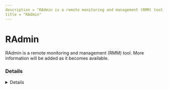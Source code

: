 ---
description = "RAdmin is a remote monitoring and management (RMM) tool. More information will be added as it becomes available."
title = "RAdmin"
---



# RAdmin

RAdmin is a remote monitoring and management (RMM) tool. More information will be added as it becomes available.


### Details
<Details author={"Nasreddine Bencherchali"}
         category={""}
         created={"2024-08-05"}
         website={"https://www.radmin.com/"}
         lastModified={"2024-08-05"}
         privileges={""}
         free={ false }
         verification={ false }
/>

#### Installation Paths
<Card code={ ["C:\\Program Files (x86)\\Radmin Viewer 3\\Radmin.exe", "C:\\Windows\\SysWOW64\\rserver30\\rserver3.exe", "C:\\Windows\\SysWOW64\\rserver30\\FamItrfc", "C:\\Windows\\SysWOW64\\rserver30\\FamItrf2"] }/>

#### Supported OS
<Badges color="warning" badges={ ["Windows"] }/>




### Forensic Artifacts

#### Disk Artifacts
<EuiSpacer size="xl"/>
<DiskArtifacts data={ [{"File": "C:\\Windows\\SysWOW64\\rserver30\\Radm_log.htm", "Description": "RAdmin log file (32-bit)", "OS": "Windows"}, {"File": "C:\\Windows\\System32\\rserver30\\Radm_log.htm", "Description": "RAdmin log file (64-bit)", "OS": "Windows"}, {"File": "C:\\Windows\\System32\\rserver30\\CHATLOGS\\*\\*.htm", "Description": "RAdmin chat logs", "OS": "Windows"}, {"File": "C:\\Users\\*\\Documents\\ChatLogs\\*\\*.htm", "Description": "RAdmin user chat logs", "OS": "Windows"}] }/>


#### Registry Artifacts
<EuiSpacer size="xl"/>
<RegistryTable data={ [{"Path": "HKEY_LOCAL_MACHINE\\SOFTWARE\\WOW6432Node\\Radmin\\v3.0\\Server\\Parameters\\Radmin Security", "Description": "N/A"}] }/>

#### Network Artifacts
<EuiSpacer size="xl"/>
<NetworkArtifactsTable data={ [{"Description": "N/A", "Domains": ["radmin.com"], "Ports": [443]}] }/>




### Detections
- PUA - Radmin Viewer Utility Execution
  - [Sigma Rule](https://github.com/SigmaHQ/sigma/blob/782f0f524e6f797ea114fe0d87b22cb4abaa6b7c/rules/windows/process_creation/proc_creation_win_pua_radmin.yml)
- Enumeration for 3rd Party Creds From CLI
  - [Sigma Rule](https://github.com/SigmaHQ/sigma/blob/782f0f524e6f797ea114fe0d87b22cb4abaa6b7c/rules/windows/process_creation/proc_creation_win_registry_enumeration_for_credentials_cli.yml)
- Detects potential registry activity of RAdmin RMM tool
  - [Sigma Rule](https://github.com/magicsword-io/LOLRMM/blob/main/detections/sigma/radmin_registry_sigma.yml)
- Detects potential network activity of RAdmin RMM tool
  - [Sigma Rule](https://github.com/magicsword-io/LOLRMM/blob/main/detections/sigma/radmin_network_sigma.yml)
- Detects potential files activity of RAdmin RMM tool
  - [Sigma Rule](https://github.com/magicsword-io/LOLRMM/blob/main/detections/sigma/radmin_files_sigma.yml)
- Detects potential processes activity of RAdmin RMM tool
  - [Sigma Rule](https://github.com/magicsword-io/LOLRMM/blob/main/detections/sigma/radmin_processes_sigma.yml)

### References
- [https://radmin-club.com/radmin/how-to-establish-a-connection-outside-of-lan/](https://radmin-club.com/radmin/how-to-establish-a-connection-outside-of-lan/)
- [https://helpdesk.radmin.com/radmin3help/](https://helpdesk.radmin.com/radmin3help/)
- [https://helpdesk.radmin.com/radmin3help/files/viewercmd.htm](https://helpdesk.radmin.com/radmin3help/files/viewercmd.htm)
- [https://helpdesk.radmin.com/radmin3help/files/cmd.htm](https://helpdesk.radmin.com/radmin3help/files/cmd.htm)

### Acknowledgements
- Nasreddine Bencherchali (@nas_bench)
